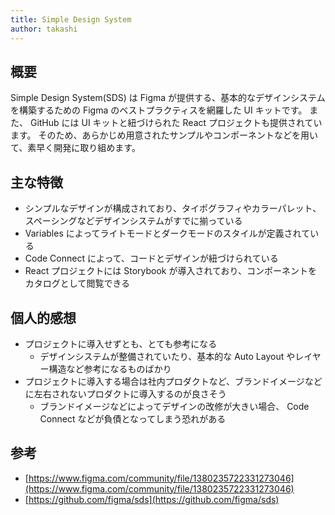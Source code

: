 ```yaml
---
title: Simple Design System
author: takashi
---
```



<Author frontmatter={frontmatter} />

## 概要

Simple Design System(SDS) は Figma が提供する、基本的なデザインシステムを構築するための Figma のベストプラクティスを網羅した UI キットです。
また、 GitHub には UI キットと紐づけられた React プロジェクトも提供されています。
そのため、あらかじめ用意されたサンプルやコンポーネントなどを用いて、素早く開発に取り組めます。

## 主な特徴

- シンプルなデザインが構成されており、タイポグラフィやカラーパレット、スペーシングなどデザインシステムがすでに揃っている
- Variables によってライトモードとダークモードのスタイルが定義されている
- Code Connect によって、コードとデザインが紐づけられている
- React プロジェクトには Storybook が導入されており、コンポーネントをカタログとして閲覧できる

## 個人的感想

- プロジェクトに導入せずとも、とても参考になる
  - デザインシステムが整備されていたり、基本的な Auto Layout やレイヤー構造など参考になるものばかり
- プロジェクトに導入する場合は社内プロダクトなど、ブランドイメージなどに左右されないプロダクトに導入するのが良さそう
  - ブランドイメージなどによってデザインの改修が大きい場合、 Code Connect などが負債となってしまう恐れがある

## 参考

- [https://www.figma.com/community/file/1380235722331273046](https://www.figma.com/community/file/1380235722331273046)
- [https://github.com/figma/sds](https://github.com/figma/sds)
